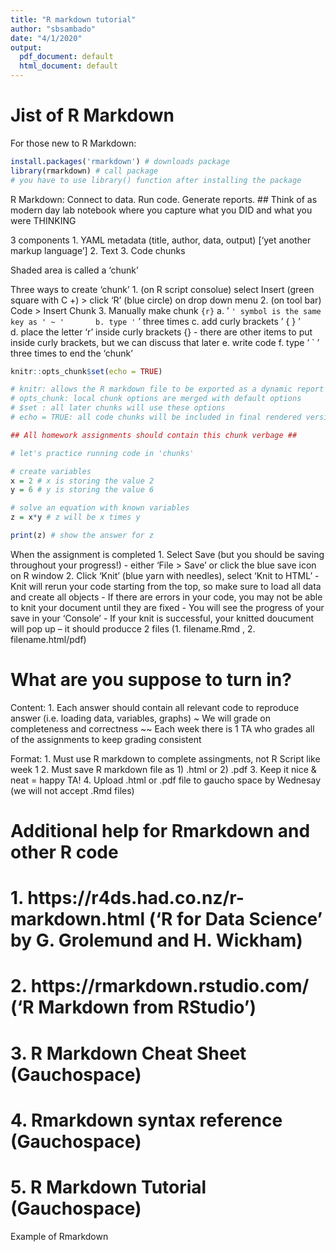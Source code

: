 ```yaml
---
title: "R markdown tutorial"
author: "sbsambado"
date: "4/1/2020"
output:
  pdf_document: default
  html_document: default
---
```


# Jist of R Markdown

For those new to R Markdown:
``` r
install.packages('rmarkdown') # downloads package
library(rmarkdown) # call package 
# you have to use library() function after installing the package
```

R Markdown: Connect to data. Run code. Generate reports.
## Think of as modern day lab notebook where you capture what you DID and what you were THINKING

3 components 
 1. YAML metadata (title, author, data, output) ['yet another markup language']
 2. Text 
 3. Code chunks
 
Shaded area is called a 'chunk'

Three ways to create 'chunk'
  1. (on R script consolue) select Insert (green square with C +) > click 'R' (blue circle) on drop down menu
  2. (on tool bar) Code > Insert Chunk
  3. Manually make chunk ``` {r} ```
      a. ' ` ' symbol is the same key as ' ~ '
      b. type ' ` ' three times
      c. add curly brackets ' { } '
      d. place the letter 'r' inside curly brackets {}
          - there are other items to put inside curly brackets, but we can discuss that later
      e. write code
      f. type ' ` ' three times to end the 'chunk'
      
```r
knitr::opts_chunk$set(echo = TRUE)

# knitr: allows the R markdown file to be exported as a dynamic report (like a html)
# opts_chunk: local chunk options are merged with default options
# $set : all later chunks will use these options
# echo = TRUE: all code chunks will be included in final rendered version

## All homework assignments should contain this chunk verbage ##
```

      
```r
# let's practice running code in 'chunks'

# create variables
x = 2 # x is storing the value 2
y = 6 # y is storing the value 6

# solve an equation with known variables
z = x*y # z will be x times y

print(z) # show the answer for z
```

When the assignment is completed
  1. Select Save (but you should be saving throughout your progress!)
      - either 'File > Save' or click the blue save icon on R window
  2. Click 'Knit' (blue yarn with needles), select 'Knit to HTML'
      - Knit will rerun your code starting from the top, so make sure to load all data and create all objects
      - If there are errors in your code, you may not be able to knit your document until they are fixed
      - You will see the progress of your save in your 'Console'
      - If your knit is successful, your knitted doucument will pop up
          -- it should producce 2 files (1. filename.Rmd , 2. filename.html/pdf)

# What are you suppose to turn in?

Content:
1. Each answer should contain all relevant code to reproduce answer (i.e. loading data, variables, graphs)
~ We will grade on completeness and correctness
~~ Each week there is 1 TA who grades all of the assignments to keep grading consistent

Format:
1. Must use R markdown to complete assingments, not R Script like week 1
2. Must save R markdown file as 1) .html or 2) .pdf
3. Keep it nice & neat = happy TA!
4. Upload .html or .pdf file to gaucho space by Wednesay (we will not accept .Rmd files)

# Additional help for Rmarkdown and other R code 
# 1. https://r4ds.had.co.nz/r-markdown.html ('R for Data Science' by G. Grolemund and H. Wickham)
# 2. https://rmarkdown.rstudio.com/ ('R Markdown from RStudio')
# 3. R Markdown Cheat Sheet (Gauchospace)
# 4. Rmarkdown syntax reference (Gauchospace)
# 5. R Markdown Tutorial (Gauchospace)

Example of Rmarkdown

